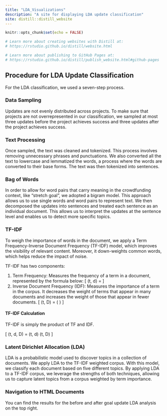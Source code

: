 ```yaml
---
title: "LDA_Visualizations"
description: "A site for displaying LDA update classification"
site: distill::distill_website
---
```


```r
knitr::opts_chunk$set(echo = FALSE)

# Learn more about creating websites with Distill at:
# https://rstudio.github.io/distill/website.html

# Learn more about publishing to GitHub Pages at:
# https://rstudio.github.io/distill/publish_website.html#github-pages

```

## Procedure for LDA Update Classification

For the LDA classification, we used a seven-step process.

### Data Sampling

Updates are not evenly distributed across projects. To make sure that projects are not overrepresented in our classification, we sampled at most three updates before the project achieves success and three updates after the project achieves success.

### Text Processing

Once sampled, the text was cleaned and tokenized. This process involves removing unnecessary phrases and punctuations. We also converted all the text to lowercase and lemmatized the words, a process where the words are converted to their base forms. The text was then tokenized into sentences.

### Bag of Words

In order to allow for word pairs that carry meaning in the crowdfunding context, like "stretch goal", we adopted a bigram model. This approach allows us to use single words and word pairs to represent text. We then decomposed the updates into sentences and treated each sentence as an individual document. This allows us to interpret the updates at the sentence level and enables us to detect more specific topics.

### TF-IDF

To weigh the importance of words in the document, we apply a Term Frequency-Inverse Document Frequency (TF-IDF) model, which improves the visibility of relevant content. Moreover, it down-weights common words, which helps reduce the impact of noise.

TF-IDF has two components:

1. Term Frequency: Measures the frequency of a term in a document, represented by the formula below:
\[
\text{TF}(t, d) = \frac{\text{Number of times term } t \text{ appears in document } d}{\text{Total number of terms in document } d}
\]
2. Inverse Document Frequency (IDF): Measures the importance of a term in the corpus. It decreases the weight of terms that appear in many documents and increases the weight of those that appear in fewer documents.
\[
\text{IDF}(t, D) = \log \left( \frac{\text{Total number of documents}}{\text{Number of documents containing term } t} \right)
\]

#### TF-IDF Calculation

TF-IDF is simply the product of TF and IDF.

\[
\text{TF-IDF}(t, d, D) = \text{TF}(t, d) \times \text{IDF}(t, D)
\]

### Latent Dirichlet Allocation (LDA)

LDA is a probabilistic model used to discover topics in a collection of documents. We apply LDA to the TF-IDF weighted corpus. With this model, we classify each document based on five different topics. By applying LDA to a TF-IDF corpus, we leverage the strengths of both techniques, allowing us to capture latent topics from a corpus weighted by term importance.

### Navigation to HTML Documents

You can find the results for the before and after goal update LDA analysis on the top right.

